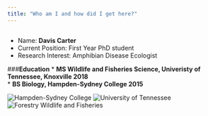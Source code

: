 ```yaml
---
title: "Who am I and how did I get here?"
---
```

<!-- blank line -->
----
* Name: **Davis Carter**    
* Current Position: First Year PhD student    
* Research Interest: Amphibian Disease Ecologist   


###**Education**
* **MS Wildlife and Fisheries Science, Univeristy of Tennessee, Knoxville 2018**   
* **BS Biology, Hampden-Sydney College 2015**  

![**Hampden-Sydney College**](https://raw.githubusercontent.com/EDavisCarter/DavisCarterWebsite/master/H-SC.png)
![**University of Tennessee**](https://raw.githubusercontent.com/EDavisCarter/DavisCarterWebsite/master/UTK.png)
![**Forestry Wildlife and Fisheries**](https://raw.githubusercontent.com/EDavisCarter/DavisCarterWebsite/master/FWFlogo.png)


